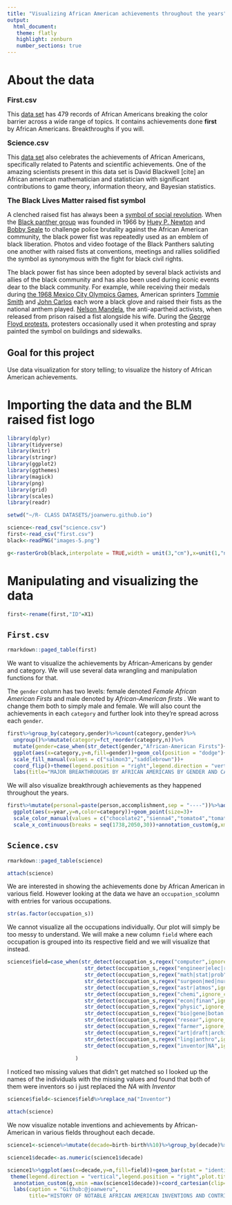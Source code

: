 ```yaml
---
title: "Visualizing African American achievements throughout the years"
output: 
  html_document:
   theme: flatly
   highlight: zenburn
   number_sections: true
---
```


# About the data

<i class="fa fa-link"></i><font size="3"> **First.csv**  </font> 

This [data set](https://en.m.wikipedia.org/wiki/List_of_African-American_inventors_and_scientists) has 479 records of African Americans breaking the color barrier across a wide range of
topics. It contains achievements done **first** by African Americans. Breakthroughs if you will.

<i class="fa fa-link"></i><font size="3"> **Science.csv** </font> 

This [data set](https://en.wikipedia.org/wiki/List_of_African-American_firsts) also celebrates the achievements of African Americans, specifically related to Patents and scientific achievements. One of the amazing scientists present in this data set is David Blackwell [cite] an African american mathematician and statistician with significant contributions to game theory, information theory, and Bayesian statistics.

<i class="fa fa-link"></i><font size="3"> **The Black Lives Matter raised fist symbol** </font> 

A clenched raised fist has always been a [symbol of social revolution](https://en.m.wikipedia.org/wiki/Raised_fist#:~:text=As%20early%20as%201914%2C%20a,World%20(IWW)%20in%20197). When the [Black panther group](https://en.m.wikipedia.org/wiki/Black_Panther_Party) was founded in 1966 by [Huey P. Newton](https://en.m.wikipedia.org/wiki/Huey_p._Newton) and [Bobby Seale](https://en.m.wikipedia.org/wiki/Bobby_Seale) to challenge police brutality against the African American community, the black power fist was repeatedly used as an emblem of black liberation. Photos and video footage of the Black Panthers saluting one another with raised fists at conventions, meetings and rallies solidified the symbol as synonymous with the fight for black civil rights.

The black power fist has since been adopted by  several black activists and allies of the black community and has also been used during iconic  events dear to the black community. For example, while receiving their medals during [the 1968 Mexico City Olympics Games](https://en.m.wikipedia.org/wiki/1968_Summer_Olympics),  American sprinters [Tommie Smith](https://en.m.wikipedia.org/wiki/Tommie_Smith) and [John Carlos](https://en.m.wikipedia.org/wiki/John_Carlos) each wore a black glove and raised their fists as the national anthem played. [Nelson Mandela](https://en.m.wikipedia.org/wiki/Nelson_Mandela), the anti-apartheid activists, when released from prison raised a fist alongside his wife. During the [George Floyd protests](https://en.m.wikipedia.org/wiki/George_Floyd_protests), protesters occasionally used it when protesting and spray painted the symbol on buildings and sidewalks.

## Goal for this project

Use data visualization for story telling; to visualize the history of African American achievements.

# Importing the data and the BLM raised fist logo



```r
library(dplyr)
library(tidyverse)
library(knitr)
library(stringr)
library(ggplot2)
library(ggthemes)
library(magick)
library(png)
library(grid)
library(scales)
library(readr)
```

```r
setwd("~/R- CLASS DATASETS/joanweru.github.io")
```

```r
science<-read_csv("science.csv")
first<-read_csv("first.csv")
black<-readPNG("images-5.png")
```

```r
g<-rasterGrob(black,interpolate = TRUE,width = unit(3,"cm"),x=unit(1,"npc"),hjust=1,vjust=-1,just = "bottom",)
```


# Manipulating and visualizing the data

```r
first<-rename(first,"ID"=X1)
```

## `First.csv`

```r
rmarkdown::paged_table(first)

```

We want to visualize the achievements by African-Americans by gender and category. We will use several data wrangling and manipulation functions for that. 

The `gender` column has two levels: female denoted *Female African American Firsts* and male denoted by *African-American firsts* . We want to change them both to simply male and female. We will also count the achievements in each `category` and further look into they're spread across each `gender`.

```r
first%>%group_by(category,gender)%>%count(category,gender)%>%
  ungroup()%>%mutate(category=fct_reorder(category,n))%>%
  mutate(gender=case_when(str_detect(gender,"African-American Firsts")~"Male",TRUE~"Female"))%>%
  ggplot(aes(x=category,y=n,fill=gender))+geom_col(position = "dodge")+
  scale_fill_manual(values = c("salmon3","saddlebrown"))+
  coord_flip()+theme(legend.position = "right",legend.direction = "vertical")+theme_fivethirtyeight()+
  labs(title="MAJOR BREAKTHROUGHS BY AFRICAN AMERICANS BY GENDER AND CATEGORY",caption = "Github: @joanweru")+annotation_custom(g,xmin = -4,ymin=12)+theme(plot.title = element_text(size = 12.5,hjust =0.5))
```


We will also visualize breakthrough achievements as they happened throughout the years.

```r
first%>%mutate(personal=paste(person,accomplishment,sep = "----"))%>%add_count(category)%>%
  ggplot(aes(x=year,y=n,color=category))+geom_point(size=3)+
  scale_color_manual(values = c("chocolate2","sienna4","tomato4","tomato3","salmon4","black","red4","firebrick"))+theme_fivethirtyeight()+theme(legend.position = "right",legend.direction = "vertical",plot.title = element_text(hjust = -0.5,size = 12.5))+
  scale_x_continuous(breaks = seq(1738,2050,30))+annotation_custom(g,xmin = -0.5,ymin = 2)+labs(caption ="Github: @joanweru",title="HISTORY OF MAJOR BREAKTHROUGHS BY AFRICAN AMERICANS IN VARIOUS FIELDS")+coord_cartesian(clip="off")
```


## `Science.csv`

```r
rmarkdown::paged_table(science)

```

```r
attach(science)
```


We are interested in showing the achievements done by African American in various field. However looking at the data we have an `occupation_s`column  with entries for various occupations.

```r
str(as.factor(occupation_s))
```

We cannot  visualize all the occupations individually. Our plot will simply be too messy to understand.
We will make a new column `field` where each occupation is grouped into its respective field and we will visualize that instead.

```r

science$field=case_when(str_detect(occupation_s,regex("computer",ignore_case = TRUE))~"Computing",
                         str_detect(occupation_s,regex("engineer|elec|robo|acous",ignore_case = TRUE))~"Engineering",
                         str_detect(occupation_s,regex("math|stat|prob",ignore_case = TRUE))~"Mathematics",
                         str_detect(occupation_s,regex("surgeon|med|nurse|dent|ophtha|psycho|surg|ortho",ignore_case=TRUE))~"Health science",
                         str_detect(occupation_s,regex("astr|atmos",ignore_case = TRUE))~"Space and geography",
                         str_detect(occupation_s,regex("chemi",ignore_case = TRUE))~"Chemistry",
                         str_detect(occupation_s,regex("econ|finan",ignore_case = TRUE))~"Economics",
                         str_detect(occupation_s,regex("physic",ignore_case = TRUE))~"Physics",
                         str_detect(occupation_s,regex("bio|gene|botan|epidem|zoo",ignore_case = TRUE))~"Biology",
                         str_detect(occupation_s,regex("resear",ignore_case = TRUE))~"Research",
                         str_detect(occupation_s,regex("farmer",ignore_case = TRUE))~"Agriculture",
                         str_detect(occupation_s,regex("art|draft|archi",ignore_case = TRUE))~"Design",
                         str_detect(occupation_s,regex("ling|anthro",ignore_case = TRUE))~"Language and Culture",
                         str_detect(occupation_s,regex("inventor|NA",ignore_case = TRUE))~"Inventor",
                        
                      )

```


I noticed two missing values that didn't get matched so I looked up the names of the individuals with the missing values and found that both of them were inventors so i just replaced the *NA* with *Inventor* 

```r
science$field<-science$field%>%replace_na("Inventor")
```

```r
attach(science)
```

We now visualize notable inventions and achievements by African-American in various fields throughout each decade.
 
```r
science1<-science%>%mutate(decade=birth-birth%%10)%>%group_by(decade)%>%arrange(field)%>%mutate(index=row_number())%>%ungroup()

science1$decade<-as.numeric(science1$decade)
```




```r
science1%>%ggplot(aes(x=decade,y=n,fill=field))+geom_bar(stat = "identity")+theme_fivethirtyeight()+scale_x_continuous(breaks=seq(1730,2010,by=10),labels = paste0(seq(1730,2010,by=10),"s"))+ scale_y_continuous(breaks = seq(0,500,by=30))+
 theme(legend.direction = "vertical",legend.position = "right",plot.title = element_text(size = 15,hjust = 0.5))+
  annotation_custom(g,xmin =max(science1$decade))+coord_cartesian(clip="off")+
  labs(caption = "Github:@joanweru",
       title="HISTORY OF NOTABLE AFRICAN AMERICAN INVENTIONS AND CONTRIBUTIONS IN VARIOUS SCIENTIFIC FIELDS")

```
